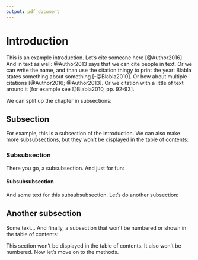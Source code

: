 ---
output: pdf_document
---

# Introduction\label{label1}

This is an example introduction. Let's cite someone here [@Author2016]. And in text as well: @Author2013 says that we can cite people in text. Or we can write the name, and than use the citation thingy to print the year: Blabla states something about something [-@Blabla2010]. Or how about multiple citations [@Author2016; @Author2013]. Or we citation with a little of text around it [for example see @Blabla2010, pp. 92-93].

We can split up the chapter in subsections:

## Subsection

For example, this is a subsection of the introduction. We can also make more subsubsections, but they won't be displayed in the table of contents:

### Subsubsection

There you go, a subsubsection. And just for fun:

#### Subsubsubsection

And some text for this subsubsubsection. Let's do another subsection:

## Another subsection

Some text... And finally, a subsection that won't be numbered or shown in the table of contents:

\subsection*{Kind of invisible subsection}

This section  won't be displayed in the table of contents. It also won't be numbered. Now let's move on to the methods.